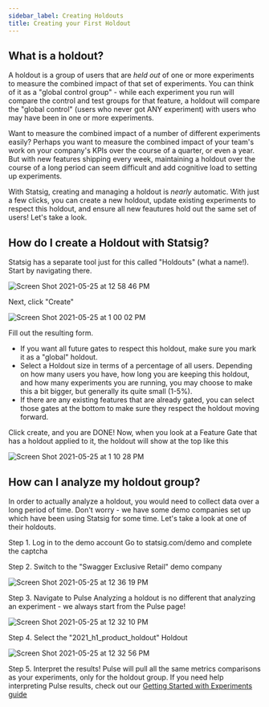 ```yaml
---
sidebar_label: Creating Holdouts
title: Creating your First Holdout
---
```


## What is a holdout?
A holdout is a group of users that are _held out_ of one or more experiments to measure the combined impact of that set of experiments.  You can think of it
as a "global control group" - while each experiment you run will compare the control and test groups for that feature, a holdout will compare the "global control"
(users who never got ANY experiment) with users who may have been in one or more experiments.

Want to measure the combined impact of a number of different experiments easily?  Perhaps you want to measure the combined impact of your team's work on
your company's KPIs over the course of a quarter, or even a year.  But with new features shipping every week, maintaining a holdout over the course of a
long period can seem difficult and add cognitive load to setting up experiments.

With Statsig, creating and managing a holdout is _nearly_ automatic.  With just a few clicks, you can create a new holdout, update existing experiments
to respect this holdout, and ensure all new feautures hold out the same set of users!  Let's take a look.

## How do I create a Holdout with Statsig?
Statsig has a separate tool just for this called "Holdouts" (what a name!).  Start by navigating there.

![Screen Shot 2021-05-25 at 12 58 46 PM](https://user-images.githubusercontent.com/74584483/119560591-f891ab80-bd58-11eb-9101-86967302d95c.png)

Next, click "Create"

![Screen Shot 2021-05-25 at 1 00 02 PM](https://user-images.githubusercontent.com/74584483/119560729-24149600-bd59-11eb-9a73-e4a743f37eda.png)

Fill out the resulting form.

- If you want all future gates to respect this holdout, make sure you mark it as a "global" holdout.
- Select a Holdout size in terms of a percentage of all users.  Depending on how many users you have, how long you are keeping this holdout, 
  and how many experiments you are running, you may choose to make this a bit bigger, but generally its quite small (1-5%).
- If there are any existing features that are already gated, you can select those gates at the bottom to make sure they respect the holdout moving forward.

Click create, and you are DONE!  Now, when you look at a Feature Gate that has a holdout applied to it, the holdout will show at the top like this

![Screen Shot 2021-05-25 at 1 10 28 PM](https://user-images.githubusercontent.com/74584483/119561934-a3ef3000-bd5a-11eb-8198-77a377bd5d17.png)

## How can I analyze my holdout group?
In order to actually analyze a holdout, you would need to collect data over a long period of time.  Don't worry - we have some demo companies set up
which have been using Statsig for some time.  Let's take a look at one of their holdouts.

Step 1.  Log in to the demo account
Go to statsig.com/demo and complete the captcha

Step 2. Switch to the "Swagger Exclusive Retail" demo company

![Screen Shot 2021-05-25 at 12 36 19 PM](https://user-images.githubusercontent.com/74584483/119558656-85873580-bd56-11eb-81dd-df1aaf675b47.png)

Step 3. Navigate to Pulse
Analyzing a holdout is no different that analyzing an experiment - we always start from the Pulse page!

![Screen Shot 2021-05-25 at 12 32 10 PM](https://user-images.githubusercontent.com/74584483/119558720-9d5eb980-bd56-11eb-8103-80eed6dde3de.png)

Step 4. Select the "2021_h1_product_holdout" Holdout

![Screen Shot 2021-05-25 at 12 32 56 PM](https://user-images.githubusercontent.com/74584483/119558790-b7989780-bd56-11eb-91e0-d0605570d997.png)

Step 5. Interpret the results!
Pulse will pull all the same metrics comparisons as your experiments, only for the holdout group.  If you need help interpreting Pulse results, 
check out our [Getting Started with Experiments guide](/first-experiment/#checkmetrics)


